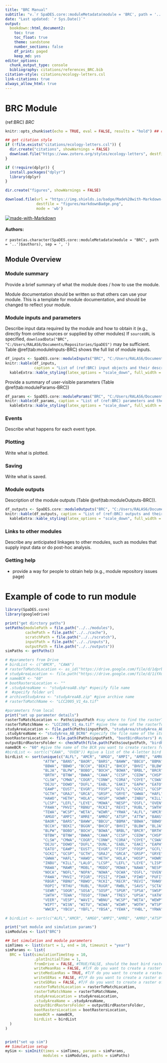 ```yaml
---
title: "BRC Manual"
subtitle: "v.`r SpaDES.core::moduleMetadata(module = 'BRC', path = '..')$version`"
date: "Last updated: `r Sys.Date()`"
output:
  bookdown::html_document2:
    toc: true
    toc_float: true
    theme: sandstone
    number_sections: false
    df_print: paged
    keep_md: yes
editor_options:
  chunk_output_type: console
  bibliography: citations/references_BRC.bib
citation-style: citations/ecology-letters.csl
link-citations: true
always_allow_html: true
---
```


# BRC Module

<!-- the following are text references used in captions for LaTeX compatibility -->
(ref:BRC) *BRC*

```r
knitr::opts_chunk$set(echo = TRUE, eval = FALSE, results = "hold") ## change to eval = TRUE if all chunks are to be evaluated

## get citation style
if (!file.exists("citations/ecology-letters.csl")) {
  dir.create("citations", showWarnings = FALSE)
  download.file("https://www.zotero.org/styles/ecology-letters", destfile = "citations/ecology-letters.csl")
}

if (!require(dplyr)) {
  install.packages("dplyr")
  library(dplyr)
}

dir.create("figures", showWarnings = FALSE)

download.file(url = "https://img.shields.io/badge/Made%20with-Markdown-1f425f.png",
              destfile = "figures/markdownBadge.png",
              mode = 'wb')
```

[![made-with-Markdown](figures/markdownBadge.png)](https://commonmark.org)

<!-- if knitting to pdf remember to add the pandoc_args: ["--extract-media", "."] option to yml in order to get the badge images -->

#### Authors:

`r paste(as.character(SpaDES.core::moduleMetadata(module = "BRC", path = '..')$authors), sep = ', ')`
<!-- ideally separate authors with new lines, '\n' not working -->

## Module Overview

### Module summary

Provide a brief summary of what the module does / how to use the module.

Module documentation should be written so that others can use your module.
This is a template for module documentation, and should be changed to reflect your module.

### Module inputs and parameters

Describe input data required by the module and how to obtain it (e.g., directly from online sources or supplied by other modules)
If `sourceURL` is specified, `downloadData("BRC", "C:/Users/RALAS6/Documents/Repositories/SpaDES")` may be sufficient.
Table \@ref(tab:moduleInputs-BRC) shows the full list of module inputs.

```r
df_inputs <- SpaDES.core::moduleInputs("BRC", "C:/Users/RALAS6/Documents/Repositories/SpaDES/modules")
knitr::kable(df_inputs,
             caption = "List of (ref:BRC) input objects and their description.") %>%
  kableExtra::kable_styling(latex_options = "scale_down", full_width = TRUE)


```

Provide a summary of user-visible parameters (Table \@ref(tab:moduleParams-BRC))


```r
df_params <- SpaDES.core::moduleParams("BRC", "C:/Users/RALAS6/Documents/Repositories/SpaDES/modules")
knitr::kable(df_params, caption = "List of (ref:BRC) parameters and their description.") %>%
  kableExtra::kable_styling(latex_options = "scale_down", full_width = TRUE)
```

### Events

Describe what happens for each event type.

### Plotting

Write what is plotted.

### Saving

Write what is saved.

### Module outputs

Description of the module outputs (Table \@ref(tab:moduleOutputs-BRC)).

```r
df_outputs <- SpaDES.core::moduleOutputs("BRC", "C:/Users/RALAS6/Documents/Repositories/SpaDES/modules")
knitr::kable(df_outputs, caption = "List of (ref:BRC) outputs and their description.") %>%
  kableExtra::kable_styling(latex_options = "scale_down", full_width = TRUE)
```

### Links to other modules

Describe any anticipated linkages to other modules, such as modules that supply input data or do post-hoc analysis.

### Getting help

-   provide a way for people to obtain help (e.g., module repository issues page)

# Example of code to run module

```r

library(SpaDES.core)
library(googledrive)

print("get dirctory paths")
setPaths(modulePath = file.path("../../modules"),
         cachePath = file.path("../../cache"),
         scratchPath = file.path("../../scratch"),
         inputPath = file.path("../../inputs"),
         outputPath = file.path("../../outputs"))
simPaths <- getPaths()

# #parameters from Drive
# birdList <- c("AMCR", "CAWA")
# rasterToMatchLocation <- as_id("https://drive.google.com/file/d/1dprb9sQZAUP6ty4BOQMbFf4gSiHKnvqp/view?usp=share_link")
# studyAreaLocation <- file.path("https://drive.google.com/file/d/1iYXdXFcZex304o5voX6igFm5EC0ck1Bp/view?usp=sharing")
# nameBCR <- "60"
# bootRastersLocation <- ""
# .studyAreaName <- "studyAreaAB.shp" #specify file name
#  #specify folder url
# archiveStudyArea <- "studyAreaAB.zip" #give archive name
# rasterToMatchName <- "LCC2005_V1_4a.tif"

#parameters from local
print("set up parameter details")
rasterToMatchLocation <- Paths$inputPath #say where to find the rasterToMatch file. The rasterTomatch gives the crs and resolution for the whole simulation. It must cover the whole area covered by the studyArea
rasterToMatchName <- "LCC2005_V1_4a.tif" #give the name of the rasterToMatch .tif file
studyAreaLocation <- file.path(Paths$inputPath, "studyArea/studyArea_AB_BCR6") #give the location of the studyArea shapefile
.studyAreaName <- "studyArea_AB_BCR6" #specify the file name of the studyArea shapefile
bootRastersLocation <- file.path(Paths$inputPath, "bootBirdRasters") #give the location where the bootstrapped bird rasters can be found
outputBirdRastersFolder <- checkPath(file.path(Paths$outputPath, "birdRasters"), create = TRUE) #say where to write the output rasters to
nameBCR <- "60" #give the name of the BCR you want to create rasters for in the format: "##"
#birdList <- sort(c("CAWA", "OVEN")) #give a list of the 4-letter bird codes for the bird species you wish to create rasters for.
birdList <- sort(unique(c("ALFL", "AMCR", "AMGO", "AMPI", "AMRE", "AMRO", "ATSP", 
                 "ATTW", "BANS", "BAOR", "BARS", "BAWW", "BBCU", "BBMA", 
                 "BBWA", "BBWO", "BCCH", "BEKI", "BHCO", "BHVI", "BLBW",
                 "BLJA", "BLPW", "BOBO", "BOCH", "BOWA", "BRBL", "BRCR", 
                 "BRTH", "BTNW", "BWWA", "CAWA", "CCSP", "CEDW", "CHSP", 
                 "CLSW", "CMWA", "COGR", "CONW", "CORA", "COYE", "CSWA",
                 "DEJU", "DOWO", "DUFL", "EABL", "EAKI", "EAPH", "EATO", 
                 "EAWP", "EUST", "EVGR", "FOSP", "GCFL", "GCKI", "GCSP",
                 "GCTH", "GRAJ", "GRCA", "GRSP", "GRYE", "GWWA", "HAFL",
                 "HAWO", "HETH", "HOLA", "HOSP", "HOWR", "INBU", "KILL", 
                 "LCSP", "LEFL", "LEYE", "MOWA", "NESP", "OSFL", "OVEN", 
                 "PAWA", "PHVI", "RBNU", "RCKI", "REVI", "RUBL", "SWTH", 
                 "TEWA", "WCSP", "WETA", "WIWR", "YRWA", "ALFL", "AMCR",
                 "AMGO", "AMPI", "AMRE", "AMRO", "ATSP", "ATTW", "BANS",
                 "BAOR", "BARS", "BAWW", "BBCU", "BBMA", "BBWA", "BBWO", 
                 "BCCH", "BEKI", "BGGN", "BHCO", "BHVI", "BLBW", "BLJA",
                 "BLPW", "BOBO", "BOCH", "BOWA", "BRBL", "BRCR", "BRTH", 
                 "BTBW", "BTNW", "BWWA", "CAWA", "CCSP", "CEDW", "CHSP",
                 "CLSW", "CMWA", "COGR", "CONW", "CORA", "COYE", "CSWA", 
                 "DEJU", "DOWO", "DUFL", "DUNL", "EABL", "EAKI", "EAPH", 
                 "EATO", "EAWP", "EUST", "EVGR", "FISP", "FOSP", "GCFL",
                 "GCKI", "GCSP", "GCTH", "GRAJ", "GRCA", "GRSP", "GRYE",
                 "GWWA", "HAFL", "HAWO", "HETH", "HOLA", "HOSP", "HOWR",
                 "INBU", "KILL", "LALO", "LCSP", "LEFL", "LEYE", "LISP", 
                 "MAWA", "MAWR", "MOBL", "MODO", "MOWA", "NAWA", "NESP", 
                 "NOCA", "NOFL", "NOPA", "NOWA", "OCWA", "OSFL", "OVEN", 
                 "PAWA", "PHVI", "PIGR", "PISI", "PIWA", "PIWO", "PUFI", 
                 "RBGR", "RBNU", "RBWO", "RCKI", "RECR", "REVI", "RHWO", 
                 "ROPI", "RTHU", "RUBL", "RUGR", "RWBL", "SAVS", "SCTA",
                 "SEWR", "SOGR", "SOSA", "SOSP", "SPGR", "SPSA", "SWSP",
                 "SWTH", "TEWA", "TOSO", "TOWA", "TRES", "UPSA", "VATH",
                 "VEER", "VESP", "WAVI", "WBNU", "WCSP", "WETA", "WEWP",
                 "WIPT", "WISN", "WITU", "WIWA", "WIWR", "WOTH", "WTSP",
                 "WWCR", "YBCU", "YBFL", "YBSA", "YEWA", "YHBL", "YRWA")))

# birdList <- sort(c("ALFL","AMCR", "AMGO","AMPI","AMRE", "AMRO","ATSP","ATTW","BANS","BAOR","BARS","BAWW","BBCU", "BBMA","BBWA", "BBWO","BCCH","BEKI","BHCO", "BHVI","BLBW","BLJA","BLPW","BOBO","BOCH","BOWA","BRBL","BRCR","BRTH", "BTNW", "BWWA","CAWA","CCSP","CEDW","CHSP","CLSW","CMWA","COGR","CONW","CORA","COYE","CSWA","DEJU","DOWO", "DUFL","EABL","EAKI","EAPH", "EATO","EAWP","EUST", "EVGR","FOSP","GCFL","GCKI", "GCSP", "GCTH","GRAJ","GRCA","GRSP","GRYE","GWWA","HAFL","HAWO","HETH","HOLA","HOSP","HOWR","INBU","KILL","LCSP","LEFL", "LEYE", "MOWA","NESP","OSFL","OVEN","PAWA", "PHVI","RBNU", "RCKI","REVI", "RUBL","SWTH", "TEWA", "WCSP", "WETA", "WIWR", "YRWA"))

print("set module and simulation params")
simModules <- list("BRC")

## Set simulation and module parameters
simTimes <- list(start = 1, end = 10, timeunit = "year")
simParams <- list(
  BRC = list(simulationTimeStep = 10, 
             .plotInitialTime = 1,
             fromDrive = FALSE, #TRUE/FALSE, should the boot bird rasters be downloaded from googledrive
             writeMeanRas = FALSE, #T/F do you want to create a raster of mean of the bootstrap replicates?
             writeMedianRas = TRUE, #T/F do you want to create a raster of median of the bootstrap replicates?
             writeSERas = FALSE, #T/F do you want to create a raster of standard error between the bootstrap replicates?
             writeSDRas = FALSE, #T/F do you want to create a raster of standard deviation between the bootstrap replicates?
             rasterToMatchLocation = rasterToMatchLocation, 
             rasterToMatchName = rasterToMatchName, 
             studyAreaLocation = studyAreaLocation,
             .studyAreaName = .studyAreaName,
             outputBirdRastersFolder = outputBirdRastersFolder,
             bootRastersLocation = bootRastersLocation,
             nameBCR = nameBCR,
             birdList = birdList
  )
)


print("set up sim")
## Simulation setup
mySim <- simInit(times = simTimes, params = simParams, 
                 modules = simModules, paths = simPaths)

```
